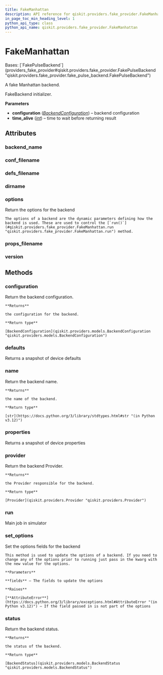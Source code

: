 ```yaml
---
title: FakeManhattan
description: API reference for qiskit.providers.fake_provider.FakeManhattan
in_page_toc_min_heading_level: 1
python_api_type: class
python_api_name: qiskit.providers.fake_provider.FakeManhattan
---
```


# FakeManhattan

<Class id="qiskit.providers.fake_provider.FakeManhattan" isDedicatedPage={true} github="https://github.com/qiskit/qiskit/tree/stable/0.46/qiskit/providers/fake_provider/backends/manhattan/fake_manhattan.py" signature="qiskit.providers.fake_provider.FakeManhattan">
  Bases: [`FakePulseBackend`](providers_fake_provider#qiskit.providers.fake_provider.FakePulseBackend "qiskit.providers.fake_provider.fake_pulse_backend.FakePulseBackend")

  A fake Manhattan backend.

  FakeBackend initializer.

  **Parameters**

  *   **configuration** ([*BackendConfiguration*](qiskit.providers.models.BackendConfiguration "qiskit.providers.models.BackendConfiguration")) – backend configuration
  *   **time\_alive** ([*int*](https://docs.python.org/3/library/functions.html#int "(in Python v3.12)")) – time to wait before returning result

  ## Attributes

  ### backend\_name

  <Attribute id="qiskit.providers.fake_provider.FakeManhattan.backend_name" attributeValue="'fake_manhattan'" />

  ### conf\_filename

  <Attribute id="qiskit.providers.fake_provider.FakeManhattan.conf_filename" attributeValue="'conf_manhattan.json'" />

  ### defs\_filename

  <Attribute id="qiskit.providers.fake_provider.FakeManhattan.defs_filename" attributeValue="'defs_manhattan.json'" />

  ### dirname

  <Attribute id="qiskit.providers.fake_provider.FakeManhattan.dirname" attributeValue="'/home/runner/work/qiskit/qiskit/qiskit/providers/fake_provider/backends/manhattan'" />

  ### options

  <Attribute id="qiskit.providers.fake_provider.FakeManhattan.options">
    Return the options for the backend

    The options of a backend are the dynamic parameters defining how the backend is used. These are used to control the [`run()`](#qiskit.providers.fake_provider.FakeManhattan.run "qiskit.providers.fake_provider.FakeManhattan.run") method.
  </Attribute>

  ### props\_filename

  <Attribute id="qiskit.providers.fake_provider.FakeManhattan.props_filename" attributeValue="'props_manhattan.json'" />

  ### version

  <Attribute id="qiskit.providers.fake_provider.FakeManhattan.version" attributeValue="1" />

  ## Methods

  ### configuration

  <Function id="qiskit.providers.fake_provider.FakeManhattan.configuration" signature="configuration()">
    Return the backend configuration.

    **Returns**

    the configuration for the backend.

    **Return type**

    [BackendConfiguration](qiskit.providers.models.BackendConfiguration "qiskit.providers.models.BackendConfiguration")
  </Function>

  ### defaults

  <Function id="qiskit.providers.fake_provider.FakeManhattan.defaults" signature="defaults()">
    Returns a snapshot of device defaults
  </Function>

  ### name

  <Function id="qiskit.providers.fake_provider.FakeManhattan.name" signature="name()">
    Return the backend name.

    **Returns**

    the name of the backend.

    **Return type**

    [str](https://docs.python.org/3/library/stdtypes.html#str "(in Python v3.12)")
  </Function>

  ### properties

  <Function id="qiskit.providers.fake_provider.FakeManhattan.properties" signature="properties()">
    Returns a snapshot of device properties
  </Function>

  ### provider

  <Function id="qiskit.providers.fake_provider.FakeManhattan.provider" signature="provider()">
    Return the backend Provider.

    **Returns**

    the Provider responsible for the backend.

    **Return type**

    [Provider](qiskit.providers.Provider "qiskit.providers.Provider")
  </Function>

  ### run

  <Function id="qiskit.providers.fake_provider.FakeManhattan.run" signature="run(run_input, **kwargs)">
    Main job in simulator
  </Function>

  ### set\_options

  <Function id="qiskit.providers.fake_provider.FakeManhattan.set_options" signature="set_options(**fields)">
    Set the options fields for the backend

    This method is used to update the options of a backend. If you need to change any of the options prior to running just pass in the kwarg with the new value for the options.

    **Parameters**

    **fields** – The fields to update the options

    **Raises**

    [**AttributeError**](https://docs.python.org/3/library/exceptions.html#AttributeError "(in Python v3.12)") – If the field passed in is not part of the options
  </Function>

  ### status

  <Function id="qiskit.providers.fake_provider.FakeManhattan.status" signature="status()">
    Return the backend status.

    **Returns**

    the status of the backend.

    **Return type**

    [BackendStatus](qiskit.providers.models.BackendStatus "qiskit.providers.models.BackendStatus")
  </Function>
</Class>

